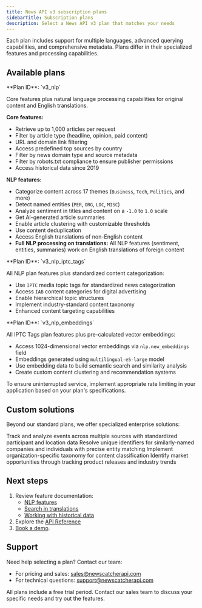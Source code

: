 ```yaml
---
title: News API v3 subscription plans
sidebarTitle: Subscription plans
description: Select a News API v3 plan that matches your needs
---
```


<Note>
  Each plan includes support for multiple languages, advanced querying
  capabilities, and comprehensive metadata. Plans differ in their specialized
  features and processing capabilities.
</Note>

## Available plans

<Tabs>
 <Tab title="NLP" icon="brain">
   **Plan ID**: `v3_nlp`

Core features plus natural language processing capabilities for original content
and English translations.

**Core features:**

- Retrieve up to 1,000 articles per request
- Filter by article type (headline, opinion, paid content)
- URL and domain link filtering
- Access predefined top sources by country
- Filter by news domain type and source metadata
- Filter by robots.txt compliance to ensure publisher permissions
- Access historical data since 2019

**NLP features:**

- Categorize content across 17 themes (`Business`, `Tech`, `Politics`, and more)
- Detect named entities (`PER`, `ORG`, `LOC`, `MISC`)
- Analyze sentiment in titles and content on a `-1.0` to `1.0` scale
- Get AI-generated article summaries
- Enable article clustering with customizable thresholds
- Use content deduplication
- Access English translations of non-English content
- **Full NLP processing on translations:** All NLP features (sentiment,
  entities, summaries) work on English translations of foreign content

 </Tab>
 <Tab title="IPTC Tags" icon="tags">
   **Plan ID**: `v3_nlp_iptc_tags`

All NLP plan features plus standardized content categorization:

- Use `IPTC` media topic tags for standardized news categorization
- Access `IAB` content categories for digital advertising
- Enable hierarchical topic structures
- Implement industry-standard content taxonomy
- Enhanced content targeting capabilities

 </Tab>
 <Tab title="Embeddings" icon="vector-square">
   **Plan ID**: `v3_nlp_embeddings`

All IPTC Tags plan features plus pre-calculated vector embeddings:

- Access 1024-dimensional vector embeddings via `nlp.new_embeddings` field
- Embeddings generated using `multilingual-e5-large` model
- Use embedding data to build semantic search and similarity analysis
- Create custom content clustering and recommendation systems

 </Tab>
</Tabs>

<Warning>
  To ensure uninterrupted service, implement appropriate rate limiting in your
  application based on your plan's specifications.
</Warning>

## Custom solutions

Beyond our standard plans, we offer specialized enterprise solutions:

<Columns cols={2}>
  <Card title="Events Intelligence" icon="calendar-check">
    Track and analyze events across multiple sources with standardized
    participant and location data
  </Card>
  <Card title="Entity Resolution" icon="users">
    Resolve unique identifiers for similarly-named companies and individuals
    with precise entity matching
  </Card>
  <Card title="Custom Tags" icon="tag">
    Implement organization-specific taxonomy for content classification
  </Card>
  <Card title="Insights Engine" icon="lightbulb">
    Identify market opportunities through tracking product releases and industry
    trends
  </Card>
</Columns>

## Next steps

1. Review feature documentation:
   - [NLP features](/v3/documentation/guides-and-concepts/nlp-features)
   - [Search in translations](/v3/documentation/how-to/seach-in-translations)
   - [Working with historical data](/v3/documentation/guides-and-concepts/working-with-historical-data)
2. Explore the [API Reference](/v3/api-reference)
3. [Book a demo](https://www.newscatcherapi.com/book-a-demo).

## Support

Need help selecting a plan? Contact our team:

- For pricing and sales:
  [sales@newscatcherapi.com](mailto:sales@newscatcherapi.com)
- For technical questions:
  [support@newscatcherapi.com](mailto:support@newscatcherapi.com)

<Tip>
  All plans include a free trial period. Contact our sales team to discuss your
  specific needs and try out the features.
</Tip>
